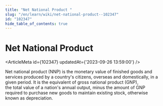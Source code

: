 ```yaml
---
title: "Net National Product "
slug: "/en/learn/wiki/net-national-product--102347"
id: "102347"
hide_table_of_contents: true
---
```



# Net National Product 

<ArticleMeta id={102347} updatedAt={'2023-09-26 13:59:00'} />
<div className='border-solid border-b border-t-0 my-4 border-[var(--ifm-color-gray-300)]' />

Net national product (NNP) is the monetary value of finished goods and services produced by a country's citizens, overseas and domestically, in a given period. It is the equivalent of gross national product (GNP), the total value of a nation's annual output, minus the amount of GNP required to purchase new goods to maintain existing stock, otherwise known as depreciation.
